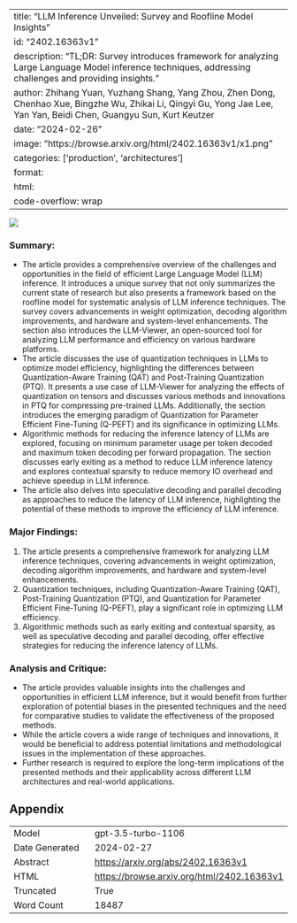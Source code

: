 
---
title: "LLM Inference Unveiled: Survey and Roofline Model Insights"
id: "2402.16363v1"
description: "TL;DR: Survey introduces framework for analyzing Large Language Model inference techniques, addressing challenges and providing insights."
author: Zhihang Yuan, Yuzhang Shang, Yang Zhou, Zhen Dong, Chenhao Xue, Bingzhe Wu, Zhikai Li, Qingyi Gu, Yong Jae Lee, Yan Yan, Beidi Chen, Guangyu Sun, Kurt Keutzer
date: "2024-02-26"
image: "https://browse.arxiv.org/html/2402.16363v1/x1.png"
categories: ['production', 'architectures']
format:
  html:
    code-overflow: wrap
---

![](https://browse.arxiv.org/html/2402.16363v1/x1.png)

### Summary:
- The article provides a comprehensive overview of the challenges and opportunities in the field of efficient Large Language Model (LLM) inference. It introduces a unique survey that not only summarizes the current state of research but also presents a framework based on the roofline model for systematic analysis of LLM inference techniques. The survey covers advancements in weight optimization, decoding algorithm improvements, and hardware and system-level enhancements. The section also introduces the LLM-Viewer, an open-sourced tool for analyzing LLM performance and efficiency on various hardware platforms.
- The article discusses the use of quantization techniques in LLMs to optimize model efficiency, highlighting the differences between Quantization-Aware Training (QAT) and Post-Training Quantization (PTQ). It presents a use case of LLM-Viewer for analyzing the effects of quantization on tensors and discusses various methods and innovations in PTQ for compressing pre-trained LLMs. Additionally, the section introduces the emerging paradigm of Quantization for Parameter Efficient Fine-Tuning (Q-PEFT) and its significance in optimizing LLMs.
- Algorithmic methods for reducing the inference latency of LLMs are explored, focusing on minimum parameter usage per token decoded and maximum token decoding per forward propagation. The section discusses early exiting as a method to reduce LLM inference latency and explores contextual sparsity to reduce memory IO overhead and achieve speedup in LLM inference.
- The article also delves into speculative decoding and parallel decoding as approaches to reduce the latency of LLM inference, highlighting the potential of these methods to improve the efficiency of LLM inference.

### Major Findings:
1. The article presents a comprehensive framework for analyzing LLM inference techniques, covering advancements in weight optimization, decoding algorithm improvements, and hardware and system-level enhancements.
2. Quantization techniques, including Quantization-Aware Training (QAT), Post-Training Quantization (PTQ), and Quantization for Parameter Efficient Fine-Tuning (Q-PEFT), play a significant role in optimizing LLM efficiency.
3. Algorithmic methods such as early exiting and contextual sparsity, as well as speculative decoding and parallel decoding, offer effective strategies for reducing the inference latency of LLMs.

### Analysis and Critique:
- The article provides valuable insights into the challenges and opportunities in efficient LLM inference, but it would benefit from further exploration of potential biases in the presented techniques and the need for comparative studies to validate the effectiveness of the proposed methods.
- While the article covers a wide range of techniques and innovations, it would be beneficial to address potential limitations and methodological issues in the implementation of these approaches.
- Further research is required to explore the long-term implications of the presented methods and their applicability across different LLM architectures and real-world applications.

## Appendix

|          |          |
|----------|----------|
| Model     | gpt-3.5-turbo-1106       |
| Date Generated     | 2024-02-27       |
| Abstract | [https://arxiv.org/abs/2402.16363v1](https://arxiv.org/abs/2402.16363v1)        |
| HTML     | [https://browse.arxiv.org/html/2402.16363v1](https://browse.arxiv.org/html/2402.16363v1)       |
| Truncated       | True       |
| Word Count       | 18487       |